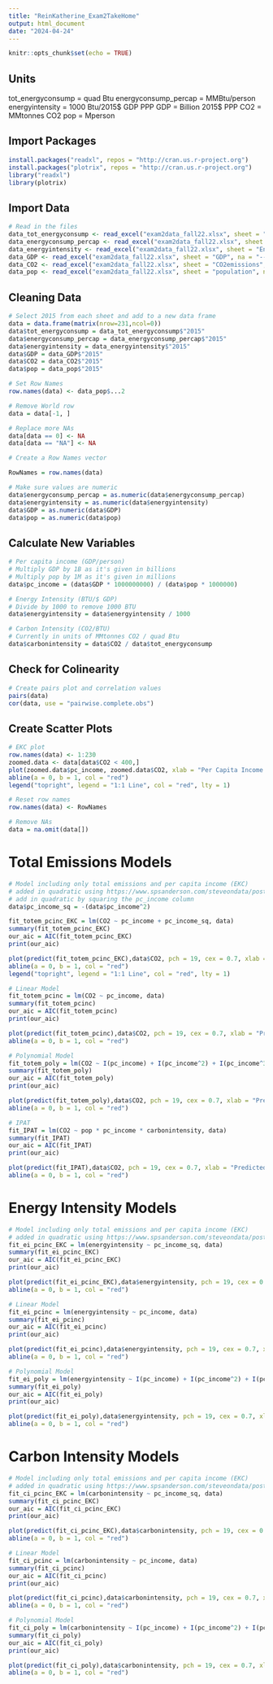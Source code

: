 ```yaml
---
title: "ReinKatherine_Exam2TakeHome"
output: html_document
date: "2024-04-24"
---
```


```r
knitr::opts_chunk$set(echo = TRUE)
```

## Units

tot_energyconsump = quad Btu
energyconsump_percap = MMBtu/person
energyintensity = 1000 Btu/2015$ GDP PPP
GDP = Billion 2015$ PPP
CO2 = MMtonnes CO2
pop = Mperson


## Import Packages

```r
install.packages("readxl", repos = "http://cran.us.r-project.org")
install.packages("plotrix", repos = "http://cran.us.r-project.org")
library("readxl")
library(plotrix)
```


## Import Data

```r
# Read in the files
data_tot_energyconsump <- read_excel("exam2data_fall22.xlsx", sheet = "total energy consumption", na = "--")
data_energyconsump_percap <- read_excel("exam2data_fall22.xlsx", sheet = "energy consumption per capita", na = "--")
data_energyintensity <- read_excel("exam2data_fall22.xlsx", sheet = "Energy$(Energy intensity)", na = "--")
data_GDP <- read_excel("exam2data_fall22.xlsx", sheet = "GDP", na = "--")
data_CO2 <- read_excel("exam2data_fall22.xlsx", sheet = "CO2emissions", na = "--")
data_pop <- read_excel("exam2data_fall22.xlsx", sheet = "population", na = "--")
```

## Cleaning Data

```r
# Select 2015 from each sheet and add to a new data frame
data = data.frame(matrix(nrow=231,ncol=0))
data$tot_energyconsump = data_tot_energyconsump$"2015"
data$energyconsump_percap = data_energyconsump_percap$"2015"
data$energyintensity = data_energyintensity$"2015"
data$GDP = data_GDP$"2015"
data$CO2 = data_CO2$"2015"
data$pop = data_pop$"2015"

# Set Row Names
row.names(data) <- data_pop$...2

# Remove World row
data = data[-1, ]

# Replace more NAs
data[data == 0] <- NA
data[data == "NA"] <- NA

# Create a Row Names vector

RowNames = row.names(data)

# Make sure values are numeric
data$energyconsump_percap = as.numeric(data$energyconsump_percap)
data$energyintensity = as.numeric(data$energyintensity)
data$GDP = as.numeric(data$GDP)
data$pop = as.numeric(data$pop)
```


## Calculate New Variables

```r
# Per capita income (GDP/person)
# Multiply GDP by 1B as it's given in billions
# Multiply pop by 1M as it's given in millions
data$pc_income = (data$GDP * 1000000000) / (data$pop * 1000000)

# Energy Intensity (BTU/$ GDP)
# Divide by 1000 to remove 1000 BTU
data$energyintensity = data$energyintensity / 1000

# Carbon Intensity (CO2/BTU)
# Currently in units of MMtonnes CO2 / quad Btu
data$carbonintensity = data$CO2 / data$tot_energyconsump
```

## Check for Colinearity

```r
# Create pairs plot and correlation values
pairs(data)
cor(data, use = "pairwise.complete.obs")
```

## Create Scatter Plots

```r
# EKC plot
row.names(data) <- 1:230
zoomed.data <- data[data$CO2 < 400,]
plot(zoomed.data$pc_income, zoomed.data$CO2, xlab = "Per Capita Income ($)", ylab = "CO2 (MMtonnes)", main = "EKC Correlation")
abline(a = 0, b = 1, col = "red")
legend("topright", legend = "1:1 Line", col = "red", lty = 1)

# Reset row names
row.names(data) <- RowNames

# Remove NAs
data = na.omit(data[])
```

# Total Emissions Models

```r
# Model including only total emissions and per capita income (EKC)
# added in quadratic using https://www.spsanderson.com/steveondata/posts/2023-11-17/index.html
# add in quadratic by squaring the pc_income column
data$pc_income_sq = -(data$pc_income^2)

fit_totem_pcinc_EKC = lm(CO2 ~ pc_income + pc_income_sq, data)
summary(fit_totem_pcinc_EKC)
our_aic = AIC(fit_totem_pcinc_EKC)
print(our_aic)

plot(predict(fit_totem_pcinc_EKC),data$CO2, pch = 19, cex = 0.7, xlab = "Predicted Values", ylab = "Observed Values", main = "Observed vs. Predicted Total Emissions (EKC)")
abline(a = 0, b = 1, col = "red")
legend("topright", legend = "1:1 Line", col = "red", lty = 1)

# Linear Model
fit_totem_pcinc = lm(CO2 ~ pc_income, data)
summary(fit_totem_pcinc)
our_aic = AIC(fit_totem_pcinc)
print(our_aic)

plot(predict(fit_totem_pcinc),data$CO2, pch = 19, cex = 0.7, xlab = "Predicted Values", ylab = "Observed Values", main = "Observed vs. Predicted Total Emissions (Linear Model)")
abline(a = 0, b = 1, col = "red")

# Polynomial Model
fit_totem_poly = lm(CO2 ~ I(pc_income) + I(pc_income^2) + I(pc_income^3), data)
summary(fit_totem_poly)
our_aic = AIC(fit_totem_poly)
print(our_aic)

plot(predict(fit_totem_poly),data$CO2, pch = 19, cex = 0.7, xlab = "Predicted Values", ylab = "Observed Values", main = "Observed vs. Predicted Total Emissions (Polynomial Model)")
abline(a = 0, b = 1, col = "red")

# IPAT
fit_IPAT = lm(CO2 ~ pop * pc_income * carbonintensity, data)
summary(fit_IPAT)
our_aic = AIC(fit_IPAT)
print(our_aic)

plot(predict(fit_IPAT),data$CO2, pch = 19, cex = 0.7, xlab = "Predicted Values", ylab = "Observed Values", main = "Observed vs. Predicted Total Emissions (IPAT Model)")
abline(a = 0, b = 1, col = "red")

```

# Energy Intensity Models

```r
# Model including only total emissions and per capita income (EKC)
# added in quadratic using https://www.spsanderson.com/steveondata/posts/2023-11-17/index.html
fit_ei_pcinc_EKC = lm(energyintensity ~ pc_income_sq, data)
summary(fit_ei_pcinc_EKC)
our_aic = AIC(fit_ei_pcinc_EKC)
print(our_aic)

plot(predict(fit_ei_pcinc_EKC),data$energyintensity, pch = 19, cex = 0.7, xlab = "Predicted Values", ylab = "Observed Values", main = "Observed vs. Predicted Energy Intensity (EKC)")
abline(a = 0, b = 1, col = "red")

# Linear Model
fit_ei_pcinc = lm(energyintensity ~ pc_income, data)
summary(fit_ei_pcinc)
our_aic = AIC(fit_ei_pcinc)
print(our_aic)

plot(predict(fit_ei_pcinc),data$energyintensity, pch = 19, cex = 0.7, xlab = "Predicted Values", ylab = "Observed Values", main = "Observed vs. Predicted Energy Intensity (Linear Model)")
abline(a = 0, b = 1, col = "red")

# Polynomial Model
fit_ei_poly = lm(energyintensity ~ I(pc_income) + I(pc_income^2) + I(pc_income^3), data)
summary(fit_ei_poly)
our_aic = AIC(fit_ei_poly)
print(our_aic)

plot(predict(fit_ei_poly),data$energyintensity, pch = 19, cex = 0.7, xlab = "Predicted Values", ylab = "Observed Values", main = "Observed vs. Predicted Energy Intensity (Polynomial Model)")
abline(a = 0, b = 1, col = "red")
```

# Carbon Intensity Models

```r
# Model including only total emissions and per capita income (EKC)
# added in quadratic using https://www.spsanderson.com/steveondata/posts/2023-11-17/index.html
fit_ci_pcinc_EKC = lm(carbonintensity ~ pc_income_sq, data)
summary(fit_ci_pcinc_EKC)
our_aic = AIC(fit_ci_pcinc_EKC)
print(our_aic)

plot(predict(fit_ci_pcinc_EKC),data$carbonintensity, pch = 19, cex = 0.7, xlab = "Predicted Values", ylab = "Observed Values", main = "Observed vs. Predicted Carbon Intensity (EKC)")
abline(a = 0, b = 1, col = "red")

# Linear Model
fit_ci_pcinc = lm(carbonintensity ~ pc_income, data)
summary(fit_ci_pcinc)
our_aic = AIC(fit_ci_pcinc)
print(our_aic)

plot(predict(fit_ci_pcinc),data$carbonintensity, pch = 19, cex = 0.7, xlab = "Predicted Values", ylab = "Observed Values", main = "Observed vs. Predicted Carbon Intensity (Linear Model)")
abline(a = 0, b = 1, col = "red")

# Polynomial Model
fit_ci_poly = lm(carbonintensity ~ I(pc_income) + I(pc_income^2) + I(pc_income^3), data)
summary(fit_ci_poly)
our_aic = AIC(fit_ci_poly)
print(our_aic)

plot(predict(fit_ci_poly),data$carbonintensity, pch = 19, cex = 0.7, xlab = "Predicted Values", ylab = "Observed Values", main = "Observed vs. Predicted Carbon Intensity (Polynomial Model)")
abline(a = 0, b = 1, col = "red")
```



